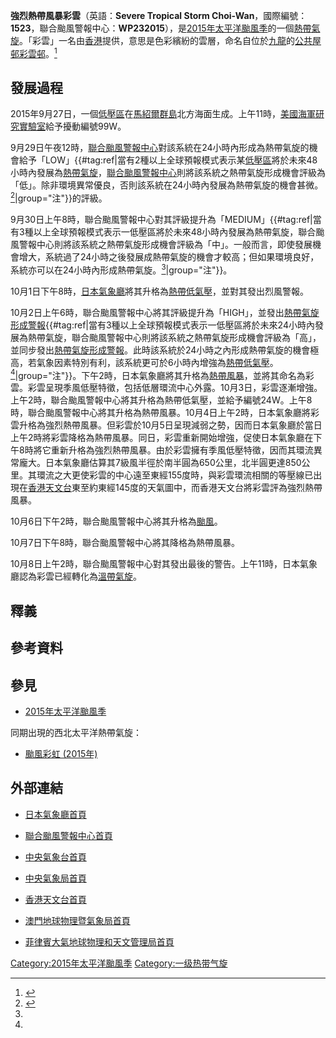 {{NoteTA
|G1=TyphoonNew
|G2=TyphoonOld
|G3=Weather
|T=zh-cn:台风彩云 (2015年); zh-hk:強烈熱帶風暴彩雲 (2015年); zh-mo:颱風彩雲 (2015年); zh-tw:輕度颱風彩雲 (2015年);
|1=zh: zh-cn:台风彩云; zh-hk:強烈熱帶風暴彩雲; zh-mo:強烈熱帶風暴彩雲; zh-tw:輕度颱風彩雲;
|2=zh:Severe Tropical Storm Choi-wan; zh-cn:Typhoon Choi-wan; zh-hk:Severe Tropical Storm Choi-wan; zh-mo:Severe Tropical Storm Choi-wan; zh-tw:Tropical Storm Choi-wan
|skin=typhoon
}}
{{颱風基礎資訊
|颱風名稱 = 強烈熱帶風暴彩雲
|外文名稱 = Severe Tropical Storm Choi-wan
|外文語言 = 英文
|代表圖像 = Choi-wan 2015-10-06 0325Z.jpg
|代表圖像名稱 = 
|形成日期 = 2015年10月1日
|轉化日期 = 2015年10月8日
|消散日期 = 2015年10月13日
|十分鐘平均風速JMA = 60|JMA=knot
|十分鐘平均風速CWB = 30|CWB=m/s
|十分鐘平均風速KMA = 35|KMA=m/s
|十分鐘平均風速HKO = 110
|十分鐘平均風速SMG = 103
|十分鐘平均風速PAGASA = 
|十分鐘平均風速NCHMF = 
|十分鐘平均風速TMD = 60|TMD=knot
|二分鐘平均風速 = 33|NMC=m/s
|一分鐘平均風速 = 70|SSHS=knot<!--JTWC-->
|瞬間最大陣風 = 155<!--JMA-->
|最低氣壓 = 955<!--JMA-->
|財產損失 = 
|死傷人數 = 
|影響地區 = {{UMI}}<br>{{JPN}}
|備註 = 
|颱風路徑圖 = Choi-wan 2015 track.png
|風季年份 = 2015
|風季位置 = 太平洋
}}
'''強烈熱帶風暴彩雲'''（英語：'''Severe Tropical Storm Choi-Wan'''，國際編號：'''1523'''，聯合颱風警報中心：'''WP232015'''），是[[2015年太平洋颱風季|2015年太平洋颱風季]]的一個[[熱帶氣旋|熱帶氣旋]]。「彩雲」一名由[[香港|香港]]提供，意思是色彩繽紛的雲層，命名自位於[[九龍|九龍]]的[[公共屋邨|公共屋邨]][[彩雲邨|彩雲邨]]。<ref>{{cite web|url=http://www.hko.gov.hk/informtc/sound/tc_pronunciation2015_uc.htm#HK|title=熱帶氣旋名稱的意義|author=香港天文台|accessdate=2015年7月30日|archive-date=2015年9月24日|archive-url=https://web.archive.org/web/20150924041659/http://www.hko.gov.hk/informtc/sound/tc_pronunciation2015_uc.htm#HK|dead-url=no}}{{zh-hk}}</ref>

==發展過程==
{{pts wikify}}
2015年9月27日，一個[[低壓區|低壓區]]在[[馬紹爾群島|馬紹爾群島]]北方海面生成。上午11時，[[美國海軍研究實驗室|美國海軍研究實驗室]]給予擾動編號99W。

9月29日午夜12時，[[聯合颱風警報中心|聯合颱風警報中心]]對該系統在24小時內形成為熱帶氣旋的機會給予「LOW」{{#tag:ref|當有2種以上全球預報模式表示某[[低壓區|低壓區]]將於未來48小時內發展為[[熱帶氣旋|熱帶氣旋]]，[[聯合颱風警報中心|聯合颱風警報中心]]則將該系統之熱帶氣旋形成機會評級為「低」。除非環境異常優良，否則該系統在24小時內發展為熱帶氣旋的機會甚微。<ref name=LMH>{{cite web|url=http://agora.ex.nii.ac.jp/digital-typhoon/feedback/ja/0067.html.ja|title=デジタル台風：JTWC衛星写真のLOWの意味は？|author=Digital Typhoon|date=2011年3月17日|accessdate=2015年10月3日|archive-date=2015年5月12日|archive-url=https://web.archive.org/web/20150512004418/http://agora.ex.nii.ac.jp/digital-typhoon/feedback/ja/0067.html.ja|dead-url=yes}}{{ja}}</ref>|group="注"}}的評級。

9月30日上午8時，聯合颱風警報中心對其評級提升為「MEDIUM」{{#tag:ref|當有3種以上全球預報模式表示一低壓區將於未來48小時內發展為熱帶氣旋，聯合颱風警報中心則將該系統之熱帶氣旋形成機會評級為「中」。一般而言，即使發展機會增大，系統過了24小時之後發展成熱帶氣旋的機會才較高；但如果環境良好，系統亦可以在24小時內形成熱帶氣旋。<ref name=LMH/>|group="注"}}。

10月1日下午8時，[[日本氣象廳|日本氣象廳]]將其升格為[[熱帶低氣壓|熱帶低氣壓]]，並對其發出烈風警報。

10月2日上午6時，聯合颱風警報中心將其評級提升為「HIGH」，並發出[[熱帶氣旋形成警報|熱帶氣旋形成警報]]{{#tag:ref|當有3種以上全球預報模式表示一低壓區將於未來24小時內發展為熱帶氣旋，聯合颱風警報中心則將該系統之熱帶氣旋形成機會評級為「高」，並同步發出[[熱帶氣旋形成警報|熱帶氣旋形成警報]]。此時該系統於24小時之內形成熱帶氣旋的機會極高，若氣象因素特別有利，該系統更可於6小時內增強為[[熱帶低氣壓|熱帶低氣壓]]。<ref name=LMH/>|group="注"}}。下午2時，日本氣象廳將其升格為[[熱帶風暴|熱帶風暴]]，並將其命名為彩雲。彩雲呈現季風低壓特徵，包括低層環流中心外露。10月3日，彩雲逐漸增強。上午2時，聯合颱風警報中心將其升格為熱帶低氣壓，並給予編號24W。上午8時，聯合颱風警報中心將其升格為熱帶風暴。10月4日上午2時，日本氣象廳將彩雲升格為強烈熱帶風暴。但彩雲於10月5日呈現減弱之勢，因而日本氣象廳於當日上午2時將彩雲降格為熱帶風暴。同日，彩雲重新開始增強，促使日本氣象廳在下午8時將它重新升格為強烈熱帶風暴。由於彩雲擁有季風低壓特徵，因而其環流異常龐大。日本氣象廳估算其7級風半徑於南半圓為650公里，北半圓更達850公里。其環流之大更使彩雲的中心遠至東經155度時，與彩雲環流相關的等壓線已出現在[[香港天文台|香港天文台]]東至約東經145度的天氣圖中，而香港天文台將彩雲評為強烈熱帶風暴。

10月6日下午2時，聯合颱風警報中心將其升格為[[颱風|颱風]]。

10月7日下午8時，聯合颱風警報中心將其降格為熱帶風暴。

10月8日上午2時，聯合颱風警報中心對其發出最後的警告。上午11時，日本氣象廳認為彩雲已經轉化為[[溫帶氣旋|溫帶氣旋]]。

==釋義==
<references group="注"/>

==參考資料==
{{reflist}}
==參見==
{{Commons category|Tropical Storm Choi-wan (2015)}}
*[[2015年太平洋颱風季|2015年太平洋颱風季]]
同期出現的西北太平洋熱帶氣旋：
*[[颱風彩虹_(2015年)|颱風彩虹 (2015年)]]

==外部連結==
*{{ja}}[http://www.jma.go.jp/ 日本氣象廳首頁] {{Wayback|url=http://www.jma.go.jp/ |date=20061107170045 }}
*{{en}}[http://www.usno.navy.mil/JTWC/ 聯合颱風警報中心首頁] {{Wayback|url=http://www.usno.navy.mil/JTWC/ |date=20150809201922 }}
*{{zh-cn}}[https://web.archive.org/web/20120928121548/http://www.nmc.gov.cn/ 中央氣象台首頁]
*{{zh-tw}}[http://www.cwb.gov.tw/ 中央氣象局首頁] {{Wayback|url=http://www.cwb.gov.tw/ |date=20181025071210 }}
*{{zh-hk}}[http://www.hko.gov.hk/ 香港天文台首頁] {{Wayback|url=http://www.hko.gov.hk/ |date=20110224003313 }}
*{{zh-hk}}[http://www.smg.gov.mo/ 澳門地球物理暨氣象局首頁] {{Wayback|url=http://www.smg.gov.mo/ |date=20140517030343 }}
*{{en}}[http://www.pagasa.dost.gov.ph/ 菲律賓大氣地球物理和天文管理局首頁] {{Wayback|url=http://www.pagasa.dost.gov.ph/ |date=20081216234000 }}

{{2015_Pacific_typhoon_season_buttons}}
[[Category:2015年太平洋颱風季|Category:2015年太平洋颱風季]]
[[Category:一级热带气旋|Category:一级热带气旋]]